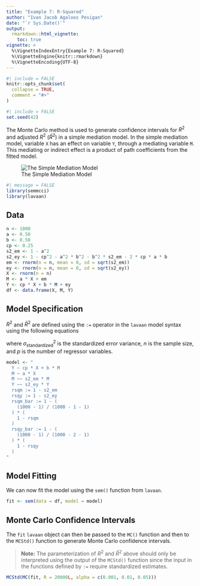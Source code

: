 ```yaml
---
title: "Example 7: R-Squared"
author: "Ivan Jacob Agaloos Pesigan"
date: "`r Sys.Date()`"
output:
  rmarkdown::html_vignette:
    toc: true
vignette: >
  %\VignetteIndexEntry{Example 7: R-Squared}
  %\VignetteEngine{knitr::rmarkdown}
  %\VignetteEncoding{UTF-8}
---
```


```r
#| include = FALSE
knitr::opts_chunk$set(
  collapse = TRUE,
  comment = "#>"
)
```

```r
#| include = FALSE
set.seed(42)
```

The Monte Carlo method is used to generate confidence intervals for $R^{2}$ and adjusted $R^{2}$ $\left( \bar{R}^{2}\right)$ in a simple mediation model.
In the simple mediation model,
variable `X` has an effect on variable `Y`,
through a mediating variable `M`.
This mediating or indirect effect
is a product of path coefficients from the fitted model.

![The Simple Mediation Model](https://raw.githubusercontent.com/jeksterslab/semmcci/main/latexsrc/figures/png/simple.png)

```r
#| message = FALSE
library(semmcci)
library(lavaan)
```

## Data

```r
n <- 1000
a <- 0.50
b <- 0.50
cp <- 0.25
s2_em <- 1 - a^2
s2_ey <- 1 - cp^2 - a^2 * b^2 - b^2 * s2_em - 2 * cp * a * b
em <- rnorm(n = n, mean = 0, sd = sqrt(s2_em))
ey <- rnorm(n = n, mean = 0, sd = sqrt(s2_ey))
X <- rnorm(n = n)
M <- a * X + em
Y <- cp * X + b * M + ey
df <- data.frame(X, M, Y)
```

## Model Specification

$R^{2}$ and $\bar{R}^{2}$
are defined using the `:=` operator
in the `lavaan` model syntax
using the following equations

\begin{equation}
    R^{2}
    =
    1 - \sigma^{2}_{\mathrm{standardized}}
\end{equation}

\begin{equation}
    \bar{R}^{2}
    =
    1
    \left(
    \frac{n - 1}{n - p - 1}
    \right)
    \left(
    1 - R^2
    \right)
\end{equation}

\noindent where $\sigma^{2}_{\mathrm{standardized}}$
is the standardized error variance,
$n$ is the sample size,
and $p$ is the number of regressor variables.

```r
model <- "
  Y ~ cp * X + b * M
  M ~ a * X
  M ~~ s2_em * M
  Y ~~ s2_ey * Y
  rsqm := 1 - s2_em
  rsqy := 1 - s2_ey
  rsqm_bar := 1 - (
    (1000 - 1) / (1000 - 1 - 1)
  ) * (
    1 - rsqm
  )
  rsqy_bar := 1 - (
    (1000 - 1) / (1000 - 2 - 1)
  ) * (
    1 - rsqy
  )
"
```

## Model Fitting

We can now fit the model using the `sem()` function from `lavaan`.

```r
fit <- sem(data = df, model = model)
```

## Monte Carlo Confidence Intervals

The `fit` `lavaan` object can then be passed to the `MC()` function
and then to the `MCStd()` function to generate Monte Carlo confidence intervals.

> **Note:** The parameterization of $R^{2}$ and $\bar{R}^{2}$ above
should only be interpreted using the output of the `MCStd()` function
since the input in the functions defined by `:=`
require standardized estimates.

```r
MCStd(MC(fit, R = 20000L, alpha = c(0.001, 0.01, 0.05)))
```
